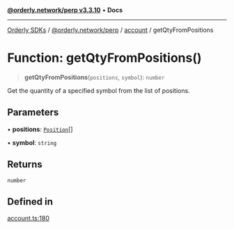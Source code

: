 [**@orderly.network/perp v3.3.10**](/sdks/tech-doc/@orderly.network/perp/README) • **Docs**

***

[Orderly SDKs](/sdks/tech-doc/packages) / [@orderly.network/perp](/sdks/tech-doc/@orderly.network/perp/README) / [account](/sdks/tech-doc/@orderly.network/perp/namespaces/account/README) / getQtyFromPositions

# Function: getQtyFromPositions()

> **getQtyFromPositions**(`positions`, `symbol`): `number`

Get the quantity of a specified symbol from the list of positions.

## Parameters

• **positions**: [`Position`](/sdks/tech-doc/@orderly.network/types/namespaces/API/interfaces/Position)[]

• **symbol**: `string`

## Returns

`number`

## Defined in

[account.ts:180](https://github.com/OrderlyNetwork/js-sdk/blob/554ae704783e3b83c40bb234a899e8f02987d9b6/packages/perp/src/account.ts#L180)

